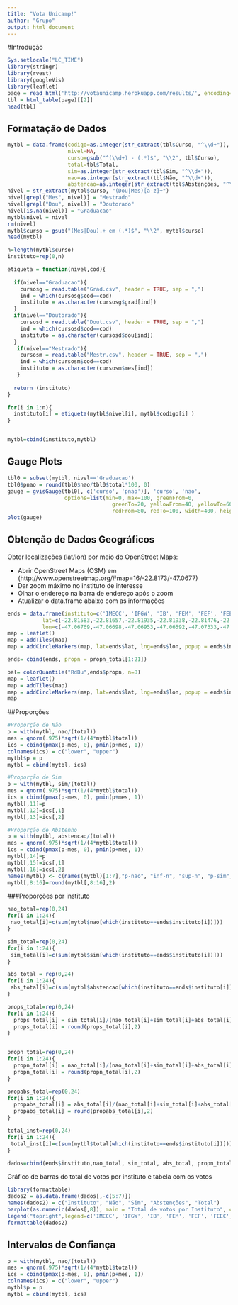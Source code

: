 ```yaml
---
title: "Vota Unicamp!"
author: "Grupo"
output: html_document
---
```


#Introdução

```r
Sys.setlocale("LC_TIME")
library(stringr)
library(rvest)
library(googleVis)
library(leaflet)
page = read_html('http://votaunicamp.herokuapp.com/results/', encoding='UTF-8')
tbl = html_table(page)[[2]]
head(tbl)
```

## Formatação de Dados

```r
mytbl = data.frame(codigo=as.integer(str_extract(tbl$Curso, "^\\d+")),
                   nivel=NA,
                   curso=gsub("^(\\d+) - (.*)$", "\\2", tbl$Curso),
                   total=tbl$Total,
                   sim=as.integer(str_extract(tbl$Sim, "^\\d+")),
                   nao=as.integer(str_extract(tbl$Não, "^\\d+")),
                   abstencao=as.integer(str_extract(tbl$Abstenções, "^\\d+")))
nivel = str_extract(mytbl$curso, "(Dou|Mes)[a-z]+")
nivel[grepl("Mes", nivel)] = "Mestrado"
nivel[grepl("Dou", nivel)] = "Doutorado"
nivel[is.na(nivel)] = "Graduacao"
mytbl$nivel = nivel
rm(nivel)
mytbl$curso = gsub("(Mes|Dou).+ em (.*)$", "\\2", mytbl$curso)
head(mytbl)
```

```r
n=length(mytbl$curso)
instituto=rep(0,n)

etiqueta = function(nivel,cod){
  
  if(nivel=="Graduacao"){
    cursosg = read.table("Grad.csv", header = TRUE, sep = ",")
    ind = which(cursosg$cod==cod)
    instituto = as.character(cursosg$grad[ind])
  }
  if(nivel=="Doutorado"){
    cursosd = read.table("Dout.csv", header = TRUE, sep = ",")
    ind = which(cursosd$cod==cod)
    instituto = as.character(cursosd$dou[ind])
  }
   if(nivel=="Mestrado"){
    cursosm = read.table("Mestr.csv", header = TRUE, sep = ",")
    ind = which(cursosm$cod==cod)
    instituto = as.character(cursosm$mes[ind])
   }
  
  return (instituto)
}

for(i in 1:n){
  instituto[i] = etiqueta(mytbl$nivel[i], mytbl$codigo[i] )
}


mytbl=cbind(instituto,mytbl)
```

## Gauge Plots

```r
tbl0 = subset(mytbl, nivel=='Graduacao')
tbl0$pnao = round(tbl0$nao/tbl0$total*100, 0)
gauge = gvisGauge(tbl0[, c('curso', 'pnao')], 'curso', 'nao',
                  options=list(min=0, max=100, greenFrom=0,
                                 greenTo=20, yellowFrom=40, yellowTo=60,
                                 redFrom=80, redTo=100, width=400, height=300))
plot(gauge)
```

## Obtenção de Dados Geográficos

Obter localizações (lat/lon) por meio do OpenStreet Maps:

- Abrir OpenStreet Maps (OSM) em (http://www.openstreetmap.org/#map=16/-22.8173/-47.0677)
- Dar zoom máximo no instituto de interesse
- Olhar o endereço na barra de endereço após o zoom
- Atualizar o data.frame abaixo com as informações

```r
ends = data.frame(instituto=c('IMECC', 'IFGW', 'IB', 'FEM', 'FEF', 'FEEC', 'FEC', 'FEA', 'FCM', 'IFCH','IEL', 'IA', 'IC', 'IE', 'IG', 'IQ', 'FE', 'FEAGRI', 'FEQ', 'PROFIS', 'FCF'),
           lat=c(-22.81583,-22.81657,-22.81935,-22.81938,-22.81476,-22.82132,-22.81596,-22.82063,-22.83063,-22.81546, -22.81537, -22.81531, -22.81488, -22.81480, -22.81328, -22.81889, -22.81658, -22.81927, -22.81989, -22.81749, -22.81770),
           lon=c(-47.06769,-47.06698,-47.06953,-47.06592,-47.07333,-47.06587,-47.06383,-47.06746,-47.06199,-47.06838,-47.06909, -47.07009, -47.06484, -47.06590, -47.06871, -47.06779, -47.06566, -47.06042,-47.06511, -47.06847, -47.07084 )) 
map = leaflet()
map = addTiles(map)
map = addCircleMarkers(map, lat=ends$lat, lng=ends$lon, popup = ends$instituto)

ends= cbind(ends, propn = propn_total[1:21])

pal= colorQuantile("RdBu",ends$propn, n=8)
map = leaflet()
map = addTiles(map)
map = addCircleMarkers(map, lat=ends$lat, lng=ends$lon, popup = ends$instituto, color = pal(ends$propn))
map
```

##Proporções

```r
#Proporção de Não
p = with(mytbl, nao/(total))
mes = qnorm(.975)*sqrt(1/(4*mytbl$total))
ics = cbind(pmax(p-mes, 0), pmin(p+mes, 1))
colnames(ics) = c("lower", "upper")
mytbl$p = p
mytbl = cbind(mytbl, ics)
```


```r
#Proporção de Sim
p = with(mytbl, sim/(total))
mes = qnorm(.975)*sqrt(1/(4*mytbl$total))
ics = cbind(pmax(p-mes, 0), pmin(p+mes, 1))
mytbl[,11]=p
mytbl[,12]=ics[,1]
mytbl[,13]=ics[,2]
```


```r
#Proporção de Abstenho
p = with(mytbl, abstencao/(total))
mes = qnorm(.975)*sqrt(1/(4*mytbl$total))
ics = cbind(pmax(p-mes, 0), pmin(p+mes, 1))
mytbl[,14]=p
mytbl[,15]=ics[,1]
mytbl[,16]=ics[,2]
names(mytbl) <- c(names(mytbl)[1:7],"p-nao", "inf-n", "sup-n", "p-sim", "inf-s","sup-s","p-abs", "inf-a", "sup-a")
mytbl[,8:16]=round(mytbl[,8:16],2)

```

###Proporções por instituto

```r
nao_total=rep(0,24)
for(i in 1:24){
 nao_total[i]=c(sum(mytbl$nao[which(instituto==ends$instituto[i])])) 
}

sim_total=rep(0,24)
for(i in 1:24){
 sim_total[i]=c(sum(mytbl$sim[which(instituto==ends$instituto[i])])) 
}

abs_total = rep(0,24)
for(i in 1:24){
 abs_total[i]=c(sum(mytbl$abstencao[which(instituto==ends$instituto[i])])) 
}

props_total=rep(0,24)
for(i in 1:24){
  props_total[i] = sim_total[i]/(nao_total[i]+sim_total[i]+abs_total[i])
  props_total[i] = round(props_total[i],2)
}


propn_total=rep(0,24)
for(i in 1:24){
  propn_total[i] = nao_total[i]/(nao_total[i]+sim_total[i]+abs_total[i])
  propn_total[i] = round(propn_total[i],2)
}

propabs_total=rep(0,24)
for(i in 1:24){
  propabs_total[i] = abs_total[i]/(nao_total[i]+sim_total[i]+abs_total[i])
  propabs_total[i] = round(propabs_total[i],2)
}

total_inst=rep(0,24)
for(i in 1:24){
 total_inst[i]=c(sum(mytbl$total[which(instituto==ends$instituto[i])]))
}

dados=cbind(ends$instituto,nao_total, sim_total, abs_total, propn_total, props_total, propabs_total, total_inst)
```

Gráfico de barras do total de votos por instituto e tabela com os votos

```r
library(formattable)
dados2 = as.data.frame(dados[,-c(5:7)])
names(dados2) = c("Instituto", "Não", "Sim", "Abstenções", "Total")
barplot(as.numeric(dados[,8]), main = "Total de votos por Instituto", col = c("aliceblue","antiquewhite1", "antiquewhite2","antiquewhite3", "antiquewhite4","darkslategray2","darkslategray3","darkslategray4","darkslategray","azure1", "azure2","azure3", "azure4", "bisque1", "bisque2", "bisque3", "bisque4", "darkolivegreen1","darkolivegreen2","darkolivegreen3","darkolivegreen4","darkseagreen2","darkseagreen3","darkseagreen4"))
legend("topright",legend=c('IMECC', 'IFGW', 'IB', 'FEM', 'FEF', 'FEEC', 'FEC', 'FEA', 'FCM', 'IFCH','IEL', 'IA', 'IC', 'IE', 'IG', 'IQ', 'FE', 'FEAGRI', 'FEQ', 'PROFIS', 'FCF'),fill = c("aliceblue","antiquewhite1", "antiquewhite2","antiquewhite3", "antiquewhite4","darkslategray2","darkslategray3","darkslategray4","darkslategray","azure1", "azure2","azure3", "azure4", "bisque1", "bisque2", "bisque3", "bisque4", "darkolivegreen1","darkolivegreen2","darkolivegreen3","darkolivegreen4","darkseagreen2","darkseagreen3","darkseagreen4"), ncol=3 ,bty = "n", cex = 0.6)
formattable(dados2)
```

## Intervalos de Confiança

```r
p = with(mytbl, nao/(total))
mes = qnorm(.975)*sqrt(1/(4*mytbl$total))
ics = cbind(pmax(p-mes, 0), pmin(p+mes, 1))
colnames(ics) = c("lower", "upper")
mytbl$p = p
mytbl = cbind(mytbl, ics)
```

